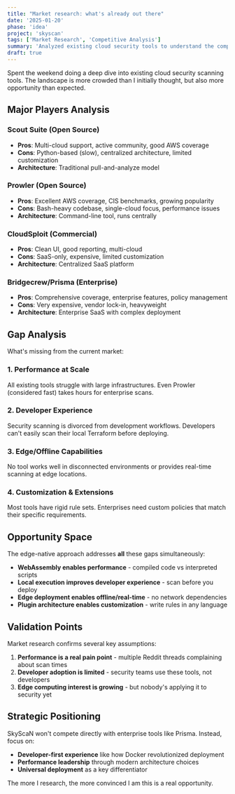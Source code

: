 ```yaml
---
title: "Market research: what's already out there"
date: '2025-01-20'
phase: 'idea'
project: 'skyscan'
tags: ['Market Research', 'Competitive Analysis']
summary: 'Analyzed existing cloud security tools to understand the competitive landscape and identify opportunities for differentiation.'
draft: true
---
```


Spent the weekend doing a deep dive into existing cloud security scanning tools. The landscape is more crowded than I initially thought, but also more opportunity than expected.

## Major Players Analysis

### **Scout Suite** (Open Source)

- **Pros**: Multi-cloud support, active community, good AWS coverage
- **Cons**: Python-based (slow), centralized architecture, limited customization
- **Architecture**: Traditional pull-and-analyze model

### **Prowler** (Open Source)

- **Pros**: Excellent AWS coverage, CIS benchmarks, growing popularity
- **Cons**: Bash-heavy codebase, single-cloud focus, performance issues
- **Architecture**: Command-line tool, runs centrally

### **CloudSploit** (Commercial)

- **Pros**: Clean UI, good reporting, multi-cloud
- **Cons**: SaaS-only, expensive, limited customization
- **Architecture**: Centralized SaaS platform

### **Bridgecrew/Prisma** (Enterprise)

- **Pros**: Comprehensive coverage, enterprise features, policy management
- **Cons**: Very expensive, vendor lock-in, heavyweight
- **Architecture**: Enterprise SaaS with complex deployment

## Gap Analysis

What's missing from the current market:

### 1. **Performance at Scale**

All existing tools struggle with large infrastructures. Even Prowler (considered fast) takes hours for enterprise scans.

### 2. **Developer Experience**

Security scanning is divorced from development workflows. Developers can't easily scan their local Terraform before deploying.

### 3. **Edge/Offline Capabilities**

No tool works well in disconnected environments or provides real-time scanning at edge locations.

### 4. **Customization & Extensions**

Most tools have rigid rule sets. Enterprises need custom policies that match their specific requirements.

## Opportunity Space

The edge-native approach addresses **all** these gaps simultaneously:

- **WebAssembly enables performance** - compiled code vs interpreted scripts
- **Local execution improves developer experience** - scan before you deploy
- **Edge deployment enables offline/real-time** - no network dependencies
- **Plugin architecture enables customization** - write rules in any language

## Validation Points

Market research confirms several key assumptions:

1. **Performance is a real pain point** - multiple Reddit threads complaining about scan times
2. **Developer adoption is limited** - security teams use these tools, not developers
3. **Edge computing interest is growing** - but nobody's applying it to security yet

## Strategic Positioning

SkyScaN won't compete directly with enterprise tools like Prisma. Instead, focus on:

- **Developer-first experience** like how Docker revolutionized deployment
- **Performance leadership** through modern architecture choices
- **Universal deployment** as a key differentiator

The more I research, the more convinced I am this is a real opportunity.
